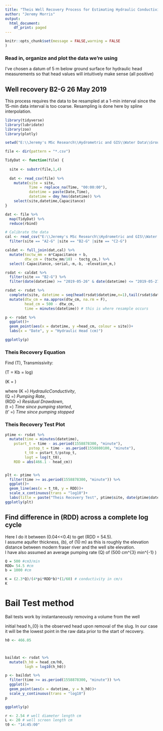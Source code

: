 ```yaml
---
title: "Theis Well Recovery Process for Estimating Hydraulic Conductivity"
author: "Jeremy Morris"
output:
  html_document:
    df_print: paged
---
```


```r
knitr::opts_chunk$set(message = FALSE,warning = FALSE
)
```

### Read in, organize and plot the data we're using

I've chosen a datum of 5 m below ground surface for hydraulic head measurements so that head values will intuitively make sense (all positive)

## Well recovery B2-G 26 May 2019

This process requires the data to be resampled at a 1-min interval since the 15-min data interval is too coarse. Resampling is done here by spline interpolation.

```r
library(tidyverse)
library(lubridate)
library(zoo)
library(plotly)

setwd("E:\\Jeremy's MSc Research\\Hydrometric and GIS\\Water Data\\Groundwater\\Raw\\Pumping Data")

file <- dir(pattern = "*.csv")

TidyDat <- function(file) {
  
  site <- substr(file,1,4)
  
  dat <- read_csv(file) %>% 
    mutate(site = site,
           Time = replace_na(Time, "00:00:00"),
           datetime = paste(Date,Time),
           datetime = dmy_hms(datetime)) %>% 
    select(site,datetime,Capacitance)
}

dat <- file %>% 
  map(TidyDat) %>% 
  reduce(rbind)

# Calibrate the data
cal <- read_csv("E:\\Jeremy's MSc Research\\Hydrometric and GIS\\Water Data\\Groundwater\\For Analysis\\Calibration Values.csv") %>% 
  filter(site == "A2-G" |site == "B2-G" |site == "C2-G")

caldat <- full_join(dat,cal) %>%
  mutate(toctw_mm = m*Capacitance + b,
         dtw_cm = (toctw_mm/10) - toctg_cm,) %>% 
  select(-Capacitance,-serial,-m,-b, -elevation_m,)

rsdat <- caldat %>%
  filter(site == "B2-G") %>% 
  filter(date(datetime) >= "2019-05-26" & date(datetime) <= "2019-05-27")

rsdat <- rsdat %>%
  complete(site, datetime = seq(head(rsdat$datetime,n=1),tail(rsdat$datetime,n=1), by = "1 min")) %>%
  mutate(dtw_cm = na.approx(dtw_cm, na.rm = F),
         head_cm = 500 - dtw_cm,
         time = minutes(datetime)) # this is where resample occurs

p <- rsdat %>% 
  ggplot()+
  geom_point(aes(x = datetime, y =head_cm, colour = site))+
  labs(x = "Date", y = "Hydraulic Head (cm)")

ggplotly(p)

```




### Theis Recovery Equation

Find \(T\), Transmissivity:

\(T = Kb = \frac{2.3Q}{4\pi RDD}log\frac{t}{t'}\)

\(K = \frac{2.3Q}{4\pi\Delta hb}\)

where 
\(K =\) *HydraulicConductivity*,  
\(Q =\) *Pumping Rate*,  
\(RDD =\) *Residual Drawdown*,  
\(t =\) *Time since pumping started*,  
\(t' =\) *Time since pumping stopped*


### Theis Recovery Test Plot


```r
ptime <- rsdat %>% 
  mutate(time = minutes(datetime),
    pstart_t = time - as.period(1558878300, "minute"),
           pstop_t = time - as.period(1558880100, "minute"),
         t_t0 = pstart_t/pstop_t,
         logt = log(t_t0),
    RDD = abs(466.1 - head_cm))


plt <- ptime %>% 
  filter(time >= as.period(1558878300, "minute")) %>% 
  ggplot()+
  geom_line(aes(x = t_t0, y = RDD))+
  scale_x_continuous(trans = "log10")+
  labs(title = paste("Theis Recovery Test", ptime$site, date(ptime$datetime)), y = "Residual Drawdown (mm)", x = "T/T' (Unitless)")
ggplotly(plt)


```

## Find difference in \(RDD\) across a complete log cycle

Here I do it between \(0.04<\frac{t}{t'}<0.4\) to get \(RDD = 54.5\).  
I assume aquifer thickness, \(b\), of \(10\ m\) as this is roughly the elevation distance between modern fraser river and the well site elevation.  
I have also assumed an average pumping rate \(Q\) of \(500\ cm^{3} min^{-1} \)

```r
Q = 500 #cm3/min
RDD= 54.5 #cm
b = 1000 #cm

K = (2.3*Q)/(4*pi*RDD*b)*(1/60) # conductivity in cm/s
K

```


# Bail Test method
Bail tests work by instantaneously removing a volume from the well

initial head h_{0} is the observed head upon removal of the slug. In our case it will be the lowest point in the raw data prior to the start of recovery.



```r


h0 <- 466.05



baildat <- rsdat %>% 
  mutate(h_h0 = head_cm/h0,
         logh = log10(h_h0))

p <- baildat %>% 
  filter(time >= as.period(1558878300, "minute")) %>% 
  ggplot()+
  geom_point(aes(x = datetime, y = h_h0))+
  scale_y_continuous(trans = "log10")
p

ggplotly(p)

r <- 2.54 # well diameter length cm
L <- 20 # well screen length cm
t0 <- "14:45:00"

```

